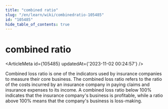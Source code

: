 ```yaml
---
title: "combined ratio"
slug: "/en/learn/wiki/combinedratio-105485"
id: "105485"
hide_table_of_contents: true
---
```



# combined ratio

<ArticleMeta id={105485} updatedAt={'2023-11-02 00:24:57'} />
<div className='border-solid border-b border-t-0 my-4 border-[var(--ifm-color-gray-300)]' />

Combined loss ratio is one of the indicators used by insurance companies to measure their core business. The combined loss ratio refers to the ratio of the costs incurred by an insurance company in paying claims and insurance expenses to its income. A combined loss ratio below 100% indicates that the insurance company's business is profitable, while a ratio above 100% means that the company's business is loss-making.
